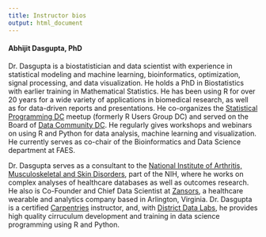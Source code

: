 ```yaml
---
title: Instructor bios
output: html_document
---
```


#### Abhijit Dasgupta, PhD

Dr. Dasgupta is a biostatistician and data scientist with experience in statistical 
modeling and machine learning, bioinformatics, optimization, signal processing, and 
data visualization. He holds a PhD in Biostatistics with earlier training in Mathematical
Statistics. He has been using R for over 20 years for a wide variety of applications in biomedical 
research, as well as for data-driven reports and presentations. He co-organizes
the [Statistical Programming DC](http://www.meetup.com/stats-prog-dc) meetup (formerly R Users Group DC)
and served on the Board of [Data Community DC](http://www.datacommunitydc.org). He 
regularly gives workshops and webinars on using R and Python for data analysis, machine learning and visualization. He currently serves as co-chair of the Bioinformatics and Data Science department at FAES. 

Dr. Dasgupta serves as a consultant to the [National Institute of Arthritis, Musculoskeletal
and Skin Disorders](https://www.niams.nih.gov/about/directory/abhijit-dasgupta-phd){target=_blank}, part of the NIH, where he works on complex analyses of healthcare databases as
well as outcomes research. He also is
Co-Founder and Chief Data Scientist at [Zansors](http://www.zansors.com){target=_blank}, a healthcare
wearable and analytics company based in Arlington, Virginia. Dr. Dasgupta is a certified [Carpentries](http://www.carpentries.org){target=_blank} instructor, and, with [District Data Labs](http://www.districtdatalabs.com){target=_blank}, he provides high quality cirruculum development and training in data science programming using R and Python. 
